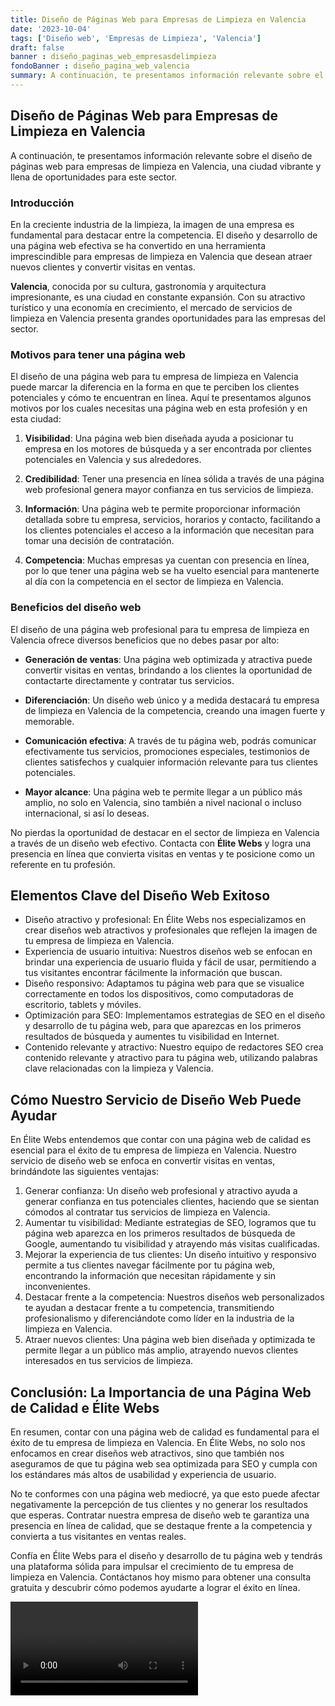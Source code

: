 ```yaml
---
title: Diseño de Páginas Web para Empresas de Limpieza en Valencia
date: '2023-10-04'
tags: ['Diseño web', 'Empresas de Limpieza', 'Valencia']
draft: false
banner : diseño_paginas_web_empresasdelimpieza
fondoBanner : diseño_pagina_web_valencia
summary: A continuación, te presentamos información relevante sobre el diseño de páginas web para empresas de limpieza en Valencia, una ciudad vibrante y llena de oportunidades para este sector.
---
```


## Diseño de Páginas Web para Empresas de Limpieza en Valencia

A continuación, te presentamos información relevante sobre el diseño de páginas web para empresas de limpieza en Valencia, una ciudad vibrante y llena de oportunidades para este sector.

### Introducción

En la creciente industria de la limpieza, la imagen de una empresa es fundamental para destacar entre la competencia. El diseño y desarrollo de una página web efectiva se ha convertido en una herramienta imprescindible para empresas de limpieza en Valencia que desean atraer nuevos clientes y convertir visitas en ventas.

**Valencia**, conocida por su cultura, gastronomía y arquitectura impresionante, es una ciudad en constante expansión. Con su atractivo turístico y una economía en crecimiento, el mercado de servicios de limpieza en Valencia presenta grandes oportunidades para las empresas del sector.

### Motivos para tener una página web

El diseño de una página web para tu empresa de limpieza en Valencia puede marcar la diferencia en la forma en que te perciben los clientes potenciales y cómo te encuentran en línea. Aquí te presentamos algunos motivos por los cuales necesitas una página web en esta profesión y en esta ciudad:

1. **Visibilidad**: Una página web bien diseñada ayuda a posicionar tu empresa en los motores de búsqueda y a ser encontrada por clientes potenciales en Valencia y sus alrededores.

2. **Credibilidad**: Tener una presencia en línea sólida a través de una página web profesional genera mayor confianza en tus servicios de limpieza.

3. **Información**: Una página web te permite proporcionar información detallada sobre tu empresa, servicios, horarios y contacto, facilitando a los clientes potenciales el acceso a la información que necesitan para tomar una decisión de contratación.

4. **Competencia**: Muchas empresas ya cuentan con presencia en línea, por lo que tener una página web se ha vuelto esencial para mantenerte al día con la competencia en el sector de limpieza en Valencia.

### Beneficios del diseño web

El diseño de una página web profesional para tu empresa de limpieza en Valencia ofrece diversos beneficios que no debes pasar por alto:

- **Generación de ventas**: Una página web optimizada y atractiva puede convertir visitas en ventas, brindando a los clientes la oportunidad de contactarte directamente y contratar tus servicios.

- **Diferenciación**: Un diseño web único y a medida destacará tu empresa de limpieza en Valencia de la competencia, creando una imagen fuerte y memorable.

- **Comunicación efectiva**: A través de tu página web, podrás comunicar efectivamente tus servicios, promociones especiales, testimonios de clientes satisfechos y cualquier información relevante para tus clientes potenciales.

- **Mayor alcance**: Una página web te permite llegar a un público más amplio, no solo en Valencia, sino también a nivel nacional o incluso internacional, si así lo deseas.

No pierdas la oportunidad de destacar en el sector de limpieza en Valencia a través de un diseño web efectivo. Contacta con **Élite Webs** y logra una presencia en línea que convierta visitas en ventas y te posicione como un referente en tu profesión.

<GifSeo />

<Cta />

## Elementos Clave del Diseño Web Exitoso

- Diseño atractivo y profesional: En Élite Webs nos especializamos en crear diseños web atractivos y profesionales que reflejen la imagen de tu empresa de limpieza en Valencia. 
- Experiencia de usuario intuitiva: Nuestros diseños web se enfocan en brindar una experiencia de usuario fluida y fácil de usar, permitiendo a tus visitantes encontrar fácilmente la información que buscan.
- Diseño responsivo: Adaptamos tu página web para que se visualice correctamente en todos los dispositivos, como computadoras de escritorio, tablets y móviles. 
- Optimización para SEO: Implementamos estrategias de SEO en el diseño y desarrollo de tu página web, para que aparezcas en los primeros resultados de búsqueda y aumentes tu visibilidad en Internet.
- Contenido relevante y atractivo: Nuestro equipo de redactores SEO crea contenido relevante y atractivo para tu página web, utilizando palabras clave relacionadas con la limpieza y Valencia.

## Cómo Nuestro Servicio de Diseño Web Puede Ayudar

En Élite Webs entendemos que contar con una página web de calidad es esencial para el éxito de tu empresa de limpieza en Valencia. Nuestro servicio de diseño web se enfoca en convertir visitas en ventas, brindándote las siguientes ventajas:

1. Generar confianza: Un diseño web profesional y atractivo ayuda a generar confianza en tus potenciales clientes, haciendo que se sientan cómodos al contratar tus servicios de limpieza en Valencia. 
2. Aumentar tu visibilidad: Mediante estrategias de SEO, logramos que tu página web aparezca en los primeros resultados de búsqueda de Google, aumentando tu visibilidad y atrayendo más visitas cualificadas.
3. Mejorar la experiencia de tus clientes: Un diseño intuitivo y responsivo permite a tus clientes navegar fácilmente por tu página web, encontrando la información que necesitan rápidamente y sin inconvenientes.
4. Destacar frente a la competencia: Nuestros diseños web personalizados te ayudan a destacar frente a tu competencia, transmitiendo profesionalismo y diferenciándote como líder en la industria de la limpieza en Valencia.
5. Atraer nuevos clientes: Una página web bien diseñada y optimizada te permite llegar a un público más amplio, atrayendo nuevos clientes interesados en tus servicios de limpieza.

## Conclusión: La Importancia de una Página Web de Calidad e Élite Webs

En resumen, contar con una página web de calidad es fundamental para el éxito de tu empresa de limpieza en Valencia. En Élite Webs, no solo nos enfocamos en crear diseños web atractivos, sino que también nos aseguramos de que tu página web sea optimizada para SEO y cumpla con los estándares más altos de usabilidad y experiencia de usuario.

No te conformes con una página web mediocré, ya que esto puede afectar negativamente la percepción de tus clientes y no generar los resultados que esperas. Contratar nuestra empresa de diseño web te garantiza una presencia en línea de calidad, que se destaque frente a la competencia y convierta a tus visitantes en ventas reales.

Confía en Élite Webs para el diseño y desarrollo de tu página web y tendrás una plataforma sólida para impulsar el crecimiento de tu empresa de limpieza en Valencia. Contáctanos hoy mismo para obtener una consulta gratuita y descubrir cómo podemos ayudarte a lograr el éxito en línea.

<Video />

<CtaBot job='Empresas de Limpieza' city='Valencia'/>

<Gmaps query='Valencia+españa+maps' />